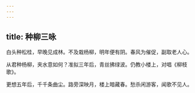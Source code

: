 ```yaml
---
---
---
```

title: 种柳三咏
---



白头种松桂，早晚见成林。不及栽杨柳，明年便有阴。春风为催促，副取老人心。

从君种杨柳，夹水意如何？准拟三年后，青丝拂绿波。仍教小楼上，对唱《柳枝歌》。

更想五年后，千千条曲尘。路旁深映月，楼上暗藏春。愁杀闲游客，闻歌不见人。